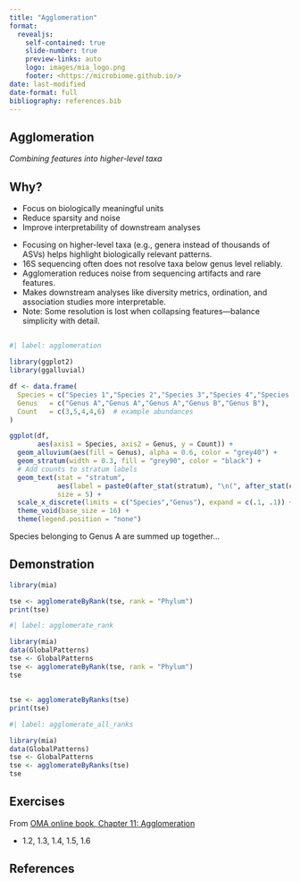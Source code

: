 ```yaml
---
title: "Agglomeration"
format:
  revealjs:
    self-contained: true
    slide-number: true
    preview-links: auto
    logo: images/mia_logo.png
    footer: <https://microbiome.github.io/>
date: last-modified
date-format: full
bibliography: references.bib
---
```


## Agglomeration

_Combining features into higher-level taxa_

## Why?

- Focus on biologically meaningful units
- Reduce sparsity and noise
- Improve interpretability of downstream analyses

::: {.notes}

- Focusing on higher-level taxa (e.g., genera instead of thousands of ASVs) helps highlight biologically relevant patterns.
- 16S sequencing often does not resolve taxa below genus level reliably.
- Agglomeration reduces noise from sequencing artifacts and rare features.
- Makes downstream analyses like diversity metrics, ordination, and association studies more interpretable.
- Note: Some resolution is lost when collapsing features—balance simplicity with detail.

:::

##

```r
#| label: agglomeration

library(ggplot2)
library(ggalluvial)

df <- data.frame(
  Species = c("Species 1","Species 2","Species 3","Species 4","Species 5"),
  Genus   = c("Genus A","Genus A","Genus A","Genus B","Genus B"),
  Count   = c(3,5,4,4,6)  # example abundances
)

ggplot(df,
       aes(axis1 = Species, axis2 = Genus, y = Count)) +
  geom_alluvium(aes(fill = Genus), alpha = 0.6, color = "grey40") +
  geom_stratum(width = 0.3, fill = "grey90", color = "black") +
  # Add counts to stratum labels
  geom_text(stat = "stratum",
            aes(label = paste0(after_stat(stratum), "\n(", after_stat(count), ")")),
            size = 5) +
  scale_x_discrete(limits = c("Species","Genus"), expand = c(.1, .1)) +
  theme_void(base_size = 16) +
  theme(legend.position = "none")

```

::: {.notes}

Species belonging to Genus A are summed up together...

:::

## Demonstration

```r
library(mia)

tse <- agglomerateByRank(tse, rank = "Phylum")
print(tse)
```

```r
#| label: agglomerate_rank

library(mia)
data(GlobalPatterns)
tse <- GlobalPatterns
tse <- agglomerateByRank(tse, rank = "Phylum")
tse
```

## {auto-animate="true"}

```r
tse <- agglomerateByRanks(tse)
print(tse)
```
```r
#| label: agglomerate_all_ranks

library(mia)
data(GlobalPatterns)
tse <- GlobalPatterns
tse <- agglomerateByRanks(tse)
tse
```

## Exercises

From [OMA online book, Chapter 11: Agglomeration](https://microbiome.github.io/OMA/docs/devel/pages/agglomeration.html)

- 1.2, 1.3, 1.4, 1.5, 1.6

## References
